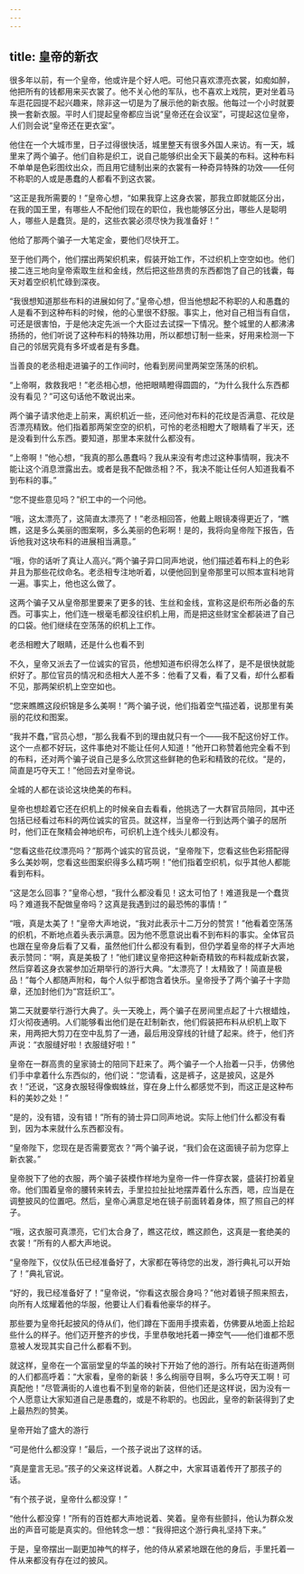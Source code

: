 ```yaml
---
---
---
```

title: 皇帝的新衣
---



很多年以前，有一个皇帝，他或许是个好人吧。可他只喜欢漂亮衣裳，如痴如醉，他把所有的钱都用来买衣裳了。他不关心他的军队，也不喜欢上戏院，更对坐着马车逛花园提不起兴趣来，除非这一切是为了展示他的新衣服。他每过一个小时就要换一套新衣服。平时人们提起皇帝都应当说“皇帝还在会议室”，可提起这位皇帝，人们则会说“皇帝还在更衣室”。

他住在一个大城市里，日子过得很快活，城里整天有很多外国人来访。有一天，城里来了两个骗子。他们自称是织工，说自己能够织出全天下最美的布料。这种布料不单单是色彩图纹出众，而且用它缝制出来的衣裳有一种奇异特殊的功效——任何不称职的人或是愚蠢的人都看不到这衣裳。

“这正是我所需要的！”皇帝心想，“如果我穿上这身衣裳，那我立即就能区分出，在我的国王里，有哪些人不配他们现在的职位，我也能够区分出，哪些人是聪明人，哪些人是蠢货。是的，这些衣裳必须尽快为我准备好！”

他给了那两个骗子一大笔定金，要他们尽快开工。

至于他们两个，他们摆出两架织机来，假装开始工作，不过织机上空空如也。他们接二连三地向皇帝索取生丝和金线，然后把这些昂贵的东西都饱了自己的钱囊，每天对着空织机忙碌到深夜。

“我很想知道那些布料的进展如何了。”皇帝心想，但当他想起不称职的人和愚蠢的人是看不到这种布料的时候，他的心里很不舒服。事实上，他对自己相当有自信，可还是很害怕，于是他决定先派一个大臣过去试探一下情况。整个城里的人都沸沸扬扬的，他们听说了这种布料的特殊功用，所以都想订制一些来，好用来检测一下自己的邻居究竟有多坏或者是有多蠢。

当善良的老丞相走进骗子的工作间时，他看到房间里两架空荡荡的织机。

“上帝啊，救救我吧！”老丞相心想，他把眼睛瞪得圆圆的，“为什么我什么东西都没有看见？”可这句话他不敢说出来。

两个骗子请求他走上前来，离织机近一些，还问他对布料的花纹是否满意、花纹是否漂亮精致。他们指着那两架空空的织机，可怜的老丞相瞪大了眼睛看了半天，还是没看到什么东西。要知道，那里本来就什么都没有。

“上帝啊！”他心想，“我真的那么愚蠢吗？我从来没有考虑过这种事情啊，我决不能让这个消息泄露出去。或者是我不配做丞相？不，我决不能让任何人知道我看不到布料的事。”

“您不提些意见吗？”织工中的一个问他。

“哦，这太漂亮了，这简直太漂亮了！”老丞相回答，他戴上眼镜凑得更近了，“瞧瞧，这是多么美丽的图案啊，多么美丽的色彩啊！是的，我将向皇帝陛下报告，告诉他我对这块布料的进展相当满意。”

“哦，你的话听了真让人高兴。”两个骗子异口同声地说，他们描述着布料上的色彩并且为那些花纹命名。老丞相专注地听着，以便他回到皇帝那里可以照本宣科地背一遍。事实上，他也这么做了。

这两个骗子又从皇帝那里要来了更多的钱、生丝和金线，宣称这是织布所必备的东西。可事实上，他们连一根毫毛都没往织机上用，而是把这些财宝全都装进了自己的口袋。他们继续在空荡荡的织机上工作。





老丞相瞪大了眼睛，还是什么也看不到





不久，皇帝又派去了一位诚实的官员，他想知道布织得怎么样了，是不是很快就能织好了。那位官员的情况和丞相大人差不多：他看了又看，看了又看，却什么都看不见，那两架织机上空空如也。

“您来瞧瞧这段织锦是多么美啊！”两个骗子说，他们指着空气描述着，说那里有美丽的花纹和图案。

“我并不蠢，”官员心想，“那么我看不到的理由就只有一个——我不配这份好工作。这个一点都不好玩，这件事绝对不能让任何人知道！”他开口称赞着他完全看不到的布料，还对两个骗子说自己是多么欣赏这些鲜艳的色彩和精致的花纹。“是的，简直是巧夺天工！”他回去对皇帝说。

全城的人都在谈论这块绝美的布料。

皇帝也想趁着它还在织机上的时候亲自去看看，他挑选了一大群官员陪同，其中还包括已经看过布料的两位诚实的官员。就这样，当皇帝一行到达两个骗子的居所时，他们正在聚精会神地织布，可织机上连个线头儿都没有。

“您看这些花纹漂亮吗？”那两个诚实的官员说，“皇帝陛下，您看这些色彩搭配得多么美妙啊，您看这些图案织得多么精巧啊！”他们指着空织机，似乎其他人都能看到布料。

“这是怎么回事？”皇帝心想，“我什么都没看见！这太可怕了！难道我是一个蠢货吗？难道我不配做皇帝吗？这真是我遇到过的最恐怖的事情！”

“哦，真是太美了！”皇帝大声地说，“我对此表示十二万分的赞赏！”他看着空荡荡的织机，不断地点着头表示满意。因为他不愿意说出看不到布料的事实。全体官员也跟在皇帝身后看了又看，虽然他们什么都没有看到，但仍学着皇帝的样子大声地表示赞同：“啊，真是美极了！”他们建议皇帝把这种新奇精致的布料裁成新衣裳，然后穿着这身衣裳参加近期举行的游行大典。“太漂亮了！太精致了！简直是极品！”每个人都随声附和，每个人似乎都饱含着快乐。皇帝授予了两个骗子十字勋章，还加封他们为“宫廷织工”。

第二天就要举行游行大典了。头一天晚上，两个骗子在房间里点起了十六根蜡烛，灯火彻夜通明。人们能够看出他们是在赶制新衣，他们假装把布料从织机上取下来，用两把大剪刀在空中乱剪了一通，最后用没穿线的针缝了起来。终于，他们齐声说：“衣服缝好啦！衣服缝好啦！”

皇帝在一群高贵的皇家骑士的陪同下赶来了。两个骗子一个人抬着一只手，仿佛他们手中拿着什么东西似的，他们说：“您请看，这是裤子，这是披风，这是外衣！”还说，“这身衣服轻得像蜘蛛丝，穿在身上什么都感觉不到，而这正是这种布料的美妙之处！”

“是的，没有错，没有错！”所有的骑士异口同声地说。实际上他们什么都没有看到，因为本来就什么东西都没有。

“皇帝陛下，您现在是否需要宽衣？”两个骗子说，“我们会在这面镜子前为您穿上新衣裳。”

皇帝脱下了他的衣服，两个骗子装模作样地为皇帝一件一件穿衣裳，盛装打扮着皇帝。他们围着皇帝的腰转来转去，手里拉拉扯扯地摆弄着什么东西，嗯，应当是在调整披风的位置吧。然后，皇帝心满意足地在镜子前面转着身体，照了照自己的样子。

“哦，这衣服可真漂亮，它们太合身了，瞧这花纹，瞧这颜色，这真是一套绝美的衣裳！”所有的人都大声地说。

“皇帝陛下，仪仗队伍已经准备好了，大家都在等待您的出发，游行典礼可以开始了！”典礼官说。

“好的，我已经准备好了！”皇帝说，“你看这衣服合身吗？”他对着镜子照来照去，向所有人炫耀着他的华服，他要让人们看看他豪华的样子。

那些要为皇帝托起披风的侍从们，他们蹲在下面用手摸索着，仿佛要从地面上拾起些什么的样子。他们迈开整齐的步伐，手里恭敬地托着一捧空气——他们谁都不愿意被人发现其实自己什么都看不到。

就这样，皇帝在一个富丽堂皇的华盖的映衬下开始了他的游行。所有站在街道两侧的人们都高呼着：“大家看，皇帝的新装！多么绚丽夺目啊，多么巧夺天工啊！可真配他！”尽管满街的人谁也看不到皇帝的新装，但他们还是这样说，因为没有一个人愿意让大家知道自己是愚蠢的，或是不称职的。也因此，皇帝的新装得到了史上最热烈的赞美。



皇帝开始了盛大的游行

“可是他什么都没穿！”最后，一个孩子说出了这样的话。

“真是童言无忌。”孩子的父亲这样说着。人群之中，大家耳语着传开了那孩子的话。

“有个孩子说，皇帝什么都没穿！”

“他什么都没穿！”所有的百姓都大声地说着、笑着。皇帝有些颤抖，他认为群众发出的声音可能是真实的。但他转念一想：“我得把这个游行典礼坚持下来。”

于是，皇帝摆出一副更加神气的样子，他的侍从紧紧地跟在他的身后，手里托着一件从来都没有存在过的披风。